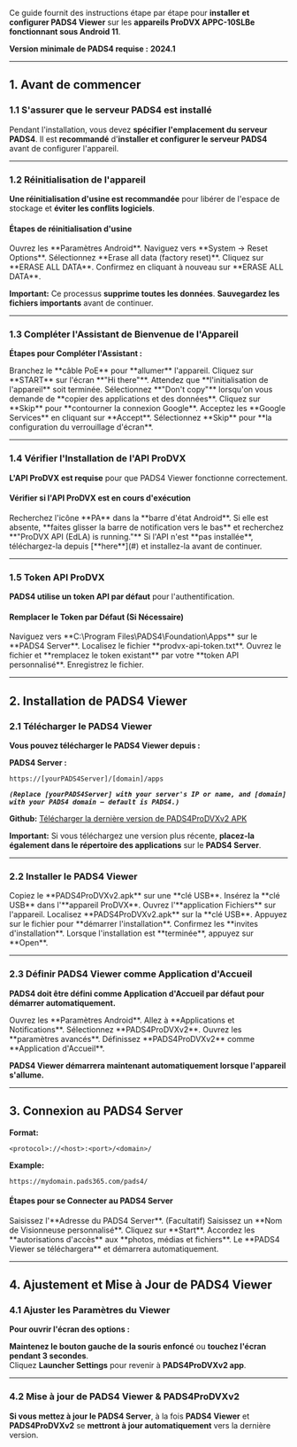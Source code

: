 Ce guide fournit des instructions étape par étape pour **installer et configurer PADS4 Viewer** sur les **appareils ProDVX APPC-10SLBe fonctionnant sous Android 11**.

**Version minimale de PADS4 requise :** **2024.1**

***

## **1. Avant de commencer**

### **1.1 S'assurer que le serveur PADS4 est installé**

Pendant l'installation, vous devez **spécifier l'emplacement du serveur PADS4**. Il est **recommandé** d'**installer et configurer le serveur PADS4** avant de configurer l'appareil.

***

### **1.2 Réinitialisation de l'appareil**

**Une réinitialisation d'usine est recommandée** pour libérer de l'espace de stockage et **éviter les conflits logiciels**.

#### **Étapes de réinitialisation d'usine**

<Steps>
  <Step title="Étape Une">
    Ouvrez les **Paramètres Android**.
  </Step>

  <Step title="Étape Deux">
    Naviguez vers **System → Reset Options**.
  </Step>

  <Step title="Étape Trois">
    Sélectionnez **Erase all data (factory reset)**.
  </Step>

  <Step title="Étape Quatre">
    Cliquez sur **ERASE ALL DATA**.
  </Step>

  <Step title="Étape Cinq">
    Confirmez en cliquant à nouveau sur **ERASE ALL DATA**.
  </Step>
</Steps>

**Important:** Ce processus **supprime toutes les données**. **Sauvegardez les fichiers importants** avant de continuer.

***

### **1.3 Compléter l'Assistant de Bienvenue de l'Appareil**

**Étapes pour Compléter l'Assistant :**

<Steps>
  <Step title="Première Étape">
    Branchez le **câble PoE** pour **allumer** l'appareil.
  </Step>

  <Step title="Deuxième Étape">
    Cliquez sur **START** sur l'écran **"Hi there"**.
  </Step>

  <Step title="Troisième Étape">
    Attendez que **l'initialisation de l'appareil** soit terminée.
  </Step>

  <Step title="Quatrième Étape">
    Sélectionnez **"Don't copy"** lorsqu'on vous demande de **copier des applications et des données**.
  </Step>

  <Step title="Cinquième Étape">
    Cliquez sur **Skip** pour **contourner la connexion Google**.
  </Step>

  <Step title="Sixième Étape">
    Acceptez les **Google Services** en cliquant sur **Accept**.
  </Step>

  <Step title="Septième Étape">
    Sélectionnez **Skip** pour **la configuration du verrouillage d'écran**.
  </Step>
</Steps>

***

### **1.4 Vérifier l'Installation de l'API ProDVX**

**L'API ProDVX est requise** pour que PADS4 Viewer fonctionne correctement.

#### **Vérifier si l'API ProDVX est en cours d'exécution**

<Steps>
  <Step title="Première Étape">
    Recherchez l'icône **PA** dans la **barre d'état Android**.
  </Step>

  <Step title="Deuxième Étape">
    Si elle est absente, **faites glisser la barre de notification vers le bas** et recherchez **"ProDVX API (EdLA) is running."**
  </Step>

  <Step title="Troisième Étape">
    Si l'API n'est **pas installée**, téléchargez-la depuis [**here**](#) et installez-la avant de continuer.
  </Step>
</Steps>

***

### **1.5 Token API ProDVX**

**PADS4 utilise un token API par défaut** pour l'authentification.

#### **Remplacer le Token par Défaut (Si Nécessaire)**

<Steps>
  <Step title="Première Étape">
    Naviguez vers **C:\Program Files\PADS4\Foundation\Apps** sur le **PADS4 Server**.
  </Step>

  <Step title="Deuxième Étape">
    Localisez le fichier **prodvx-api-token.txt**.
  </Step>

  <Step title="Troisième Étape">
    Ouvrez le fichier et **remplacez le token existant** par votre **token API personnalisé**.
  </Step>

  <Step title="Quatrième Étape">
    Enregistrez le fichier.
  </Step>
</Steps>

***

## **2. Installation de PADS4 Viewer**

### **2.1 Télécharger le PADS4 Viewer**

**Vous pouvez télécharger le PADS4 Viewer depuis :**

**PADS4 Server :**

```
https://[yourPADS4Server]/[domain]/apps
```

*******`(Replace [yourPADS4Server] with your server's IP or name, and [domain] with your PADS4 domain – default is PADS4.)`*******

**Github:** [Télécharger la dernière version de PADS4ProDVXv2 APK](https://github.com/PADS4/PADS4-Viewer-ProDVX-r23/releases/latest)

**Important:** Si vous téléchargez une version plus récente, **placez-la également dans le répertoire des applications** sur le **PADS4 Server**.

***

### **2.2 Installer le PADS4 Viewer**

<Steps>
  <Step title="Première Étape">
    Copiez le **PADS4ProDVXv2.apk** sur une **clé USB**.
  </Step>

  <Step title="Deuxième Étape">
    Insérez la **clé USB** dans l'**appareil ProDVX**.
  </Step>

  <Step title="Troisième Étape">
    Ouvrez l'**application Fichiers** sur l'appareil.
  </Step>

  <Step title="Quatrième Étape">
    Localisez **PADS4ProDVXv2.apk** sur la **clé USB**.
  </Step>

  <Step title="Cinquième Étape">
    Appuyez sur le fichier pour **démarrer l'installation**.
  </Step>

  <Step title="Sixième Étape">
    Confirmez les **invites d'installation**.
  </Step>

  <Step title="Septième Étape">
    Lorsque l'installation est **terminée**, appuyez sur **Open**.
  </Step>
</Steps>

***

### **2.3 Définir PADS4 Viewer comme Application d'Accueil**

**PADS4 doit être défini comme Application d'Accueil par défaut pour démarrer automatiquement.**

<Steps>
  <Step title="Première Étape">
    Ouvrez les **Paramètres Android**.
  </Step>

  <Step title="Deuxième Étape">
    Allez à **Applications et Notifications**.
  </Step>

  <Step title="Troisième Étape">
    Sélectionnez **PADS4ProDVXv2**.
  </Step>

  <Step title="Quatrième Étape">
    Ouvrez les **paramètres avancés**.
  </Step>

  <Step title="Cinquième Étape">
    Définissez **PADS4ProDVXv2** comme **Application d'Accueil**.
  </Step>
</Steps>

**PADS4 Viewer démarrera maintenant automatiquement lorsque l'appareil s'allume.**

***

## **3. Connexion au PADS4 Server**

**Format:**

```
<protocol>://<host>:<port>/<domain>/
```

**Example:**

```
https://mydomain.pads365.com/pads4/
```

#### **Étapes pour se Connecter au PADS4 Server**

<Steps>
  <Step title="Première Étape">
    Saisissez l'**Adresse du PADS4 Server**.
  </Step>

  <Step title="Deuxième Étape">
    (Facultatif) Saisissez un **Nom de Visionneuse personnalisé**.
  </Step>

  <Step title="Troisième Étape">
    Cliquez sur **Start**.
  </Step>

  <Step title="Quatrième Étape">
    Accordez les **autorisations d'accès** aux **photos, médias et fichiers**.
  </Step>

  <Step title="Cinquième Étape">
    Le **PADS4 Viewer se téléchargera** et démarrera automatiquement.
  </Step>
</Steps>

***

## **4. Ajustement et Mise à Jour de PADS4 Viewer**

### **4.1 Ajuster les Paramètres du Viewer**

**Pour ouvrir l'écran des options :**

**Maintenez le bouton gauche de la souris enfoncé** ou **touchez l'écran pendant 3 secondes**.\
Cliquez **Launcher Settings** pour revenir à **PADS4ProDVXv2 app**.

***

### **4.2 Mise à jour de PADS4 Viewer & PADS4ProDVXv2**

**Si vous mettez à jour le PADS4 Server**, à la fois **PADS4 Viewer** et **PADS4ProDVXv2** se **mettront à jour automatiquement** vers la dernière version.
